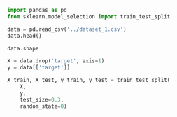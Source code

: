 ```python
import pandas as pd
from sklearn.model_selection import train_test_split
```

```python
data = pd.read_csv('../dataset_1.csv')
data.head()
```

```python
data.shape
```

```python
X = data.drop('target', axis=1)
y = data[['target']]
```

```python
X_train, X_test, y_train, y_test = train_test_split(
    X,
    y,
    test_size=0.3,
    random_state=0)
```

